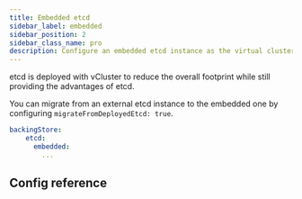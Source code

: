 ```yaml
---
title: Embedded etcd
sidebar_label: embedded
sidebar_position: 2
sidebar_class_name: pro
description: Configure an embedded etcd instance as the virtual cluster's backing store.
---
```



etcd is deployed with vCluster to reduce the overall footprint while still providing the advantages of etcd.

You can migrate from an external etcd instance to the embedded one by configuring `migrateFromDeployedEtcd: true`.

```yaml
backingStore:
    etcd:
      embedded:
        ...
```

## Config reference

<ConfigReference/>